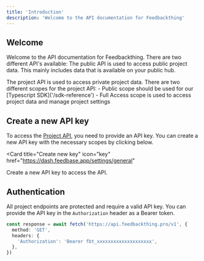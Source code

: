 ```yaml
---
title: 'Introduction'
description: 'Welcome to the API documentation for Feedbackthing'
---
```


## Welcome

Welcome to the API documentation for Feedbackthing. There are two different API's available: 
<AccordionGroup>
  <Accordion title="Public API">
    The public API is used to access public project data. This mainly includes data that is available on your public hub.
  </Accordion>

  <Accordion title="Project API">
    The project API is used to access private project data. There are two different scopes for the project API:
    - Public scope should be used for our [Typescript SDK]('/sdk-reference')
    - Full Access scope is used to access project data and manage project settings
  </Accordion>
</AccordionGroup>


## Create a new API key

To access the [Project API](/api-reference/endpoint/project/), you need to provide an API key. You can create a new API key with the necessary scopes by clicking below.

<Card
  title="Create new key"
  icon="key"
  href="https://dash.feedbase.app/settings/general"
>
  Create a new API key to access the API.
</Card>

## Authentication

All project endpoints are protected and require a valid API key. You can provide the API key in the `Authorization` header as a Bearer token.

```typescript
const response = await fetch('https://api.feedbackthing.pro/v1', {
  method: 'GET',
  headers: {
    'Authorization': 'Bearer fbt_xxxxxxxxxxxxxxxxxxxx',
  },
})
```